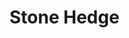 
# Stone Hedge
<ProjectDetails
  floatRight
  region="Riverlands"
  house="House Bracken"
  type="Castle"
  status="Completed"
  warp="/warp stonehedge"
  projectLead="Emileld"
  dateStarted="2013-01-10T00:00:00+00:00"
  dateCompleted="2013-01-10T00:00:00+00:00"
/>
